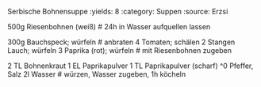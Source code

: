 Serbische Bohnensuppe
:yields: 8
:category: Suppen
:source: Erzsi

500g Riesenbohnen (weiß)
# 24h in Wasser aufquellen lassen

300g Bauchspeck; würfeln
# anbraten
4 Tomaten; schälen
2 Stangen Lauch; würfeln
3 Paprika (rot); würfeln
# mit Riesenbohnen zugeben

2 TL Bohnenkraut
1 EL Paprikapulver
1 TL Paprikapulver (scharf)
^0 Pfeffer, Salz
2l Wasser
# würzen, Wasser zugeben, 1h köcheln

